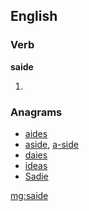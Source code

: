 ==English==

===Verb===
'''saide'''

# {{obsolete}} {{past of|[[saye]]}}

===Anagrams===
* [[aides#English|aides]]
* [[aside#English|aside]], [[a-side#English|a-side]]
* [[daies#English|daies]]
* [[ideas#English|ideas]]
* [[Sadie#English|Sadie]]

[[mg:saide]]